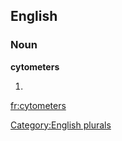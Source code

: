 
==English==

===Noun===
'''cytometers'''

# {{plural of|[[cytometer]]}}

[[Category:English plurals]]

[[fr:cytometers]]